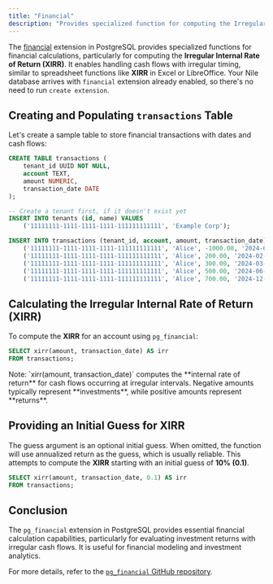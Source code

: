 ```yaml
---
title: "Financial"
description: "Provides specialized function for computing the Irregular Internal Rate of Return (XIRR)."
---
```


The [financial](https://github.com/intgr/pg_financial) extension in PostgreSQL provides specialized functions for financial calculations, particularly for computing the **Irregular Internal Rate of Return (XIRR)**. It enables handling cash flows with irregular timing, similar to spreadsheet functions like **XIRR** in Excel or LibreOffice.
Your Nile database arrives with `financial` extension already enabled, so there's no need to run `create extension`.

## Creating and Populating `transactions` Table
Let's create a sample table to store financial transactions with dates and cash flows:

```sql
CREATE TABLE transactions (
    tenant_id UUID NOT NULL,
    account TEXT,
    amount NUMERIC,
    transaction_date DATE
);

-- Create a tenant first, if it doesn't exist yet
INSERT INTO tenants (id, name) VALUES 
    ('11111111-1111-1111-1111-111111111111', 'Example Corp');

INSERT INTO transactions (tenant_id, account, amount, transaction_date) VALUES
    ('11111111-1111-1111-1111-111111111111', 'Alice', -1000.00, '2024-01-01'),
    ('11111111-1111-1111-1111-111111111111', 'Alice', 200.00, '2024-02-01'),
    ('11111111-1111-1111-1111-111111111111', 'Alice', 300.00, '2024-03-01'),
    ('11111111-1111-1111-1111-111111111111', 'Alice', 500.00, '2024-06-01'),
    ('11111111-1111-1111-1111-111111111111', 'Alice', 700.00, '2024-12-01');
```

## Calculating the Irregular Internal Rate of Return (XIRR)
To compute the **XIRR** for an account using `pg_financial`:

```sql
SELECT xirr(amount, transaction_date) AS irr 
FROM transactions;
```
<Info> 
Note: `xirr(amount, transaction_date)` computes the **internal rate of return** for cash flows occurring at irregular intervals.
Negative amounts typically represent **investments**, while positive amounts represent **returns**.
</Info>

## Providing an Initial Guess for XIRR
The guess argument is an optional initial guess. When omitted, the function will use annualized return as the guess, 
which is usually reliable. This attempts to compute the **XIRR** starting with an initial guess of **10% (0.1)**.

```sql
SELECT xirr(amount, transaction_date, 0.1) AS irr 
FROM transactions;
```

## Conclusion
The `pg_financial` extension in PostgreSQL provides essential financial calculation capabilities, particularly for evaluating investment returns with irregular cash flows. It is useful for financial modeling and investment analytics.

For more details, refer to the [`pg_financial` GitHub repository](https://github.com/intgr/pg_financial).
